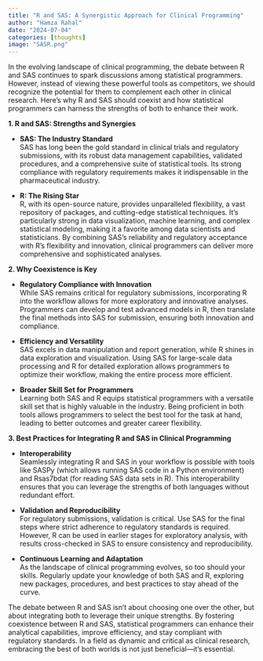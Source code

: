 ```yaml
---
title: "R and SAS: A Synergistic Approach for Clinical Programming"
author: "Hamza Rahal"
date: "2024-07-04"
categories: [thoughts]
image: "SASR.png"
---
```


In the evolving landscape of clinical programming, the debate between R and SAS continues to spark discussions among statistical programmers. However, instead of viewing these powerful tools as competitors, we should recognize the potential for them to complement each other in clinical research. Here’s why R and SAS should coexist and how statistical programmers can harness the strengths of both to enhance their work.

**1. R and SAS: Strengths and Synergies**

-   **SAS: The Industry Standard**\
    SAS has long been the gold standard in clinical trials and regulatory submissions, with its robust data management capabilities, validated procedures, and a comprehensive suite of statistical tools. Its strong compliance with regulatory requirements makes it indispensable in the pharmaceutical industry.

-   **R: The Rising Star**\
    R, with its open-source nature, provides unparalleled flexibility, a vast repository of packages, and cutting-edge statistical techniques. It’s particularly strong in data visualization, machine learning, and complex statistical modeling, making it a favorite among data scientists and statisticians. By combining SAS’s reliability and regulatory acceptance with R’s flexibility and innovation, clinical programmers can deliver more comprehensive and sophisticated analyses.

**2. Why Coexistence is Key**

-   **Regulatory Compliance with Innovation**\
    While SAS remains critical for regulatory submissions, incorporating R into the workflow allows for more exploratory and innovative analyses. Programmers can develop and test advanced models in R, then translate the final methods into SAS for submission, ensuring both innovation and compliance.

-   **Efficiency and Versatility**\
    SAS excels in data manipulation and report generation, while R shines in data exploration and visualization. Using SAS for large-scale data processing and R for detailed exploration allows programmers to optimize their workflow, making the entire process more efficient.

-   **Broader Skill Set for Programmers**\
    Learning both SAS and R equips statistical programmers with a versatile skill set that is highly valuable in the industry. Being proficient in both tools allows programmers to select the best tool for the task at hand, leading to better outcomes and greater career flexibility.

**3. Best Practices for Integrating R and SAS in Clinical Programming**

-   **Interoperability**\
    Seamlessly integrating R and SAS in your workflow is possible with tools like SASPy (which allows running SAS code in a Python environment) and Rsas7bdat (for reading SAS data sets in R). This interoperability ensures that you can leverage the strengths of both languages without redundant effort.

-   **Validation and Reproducibility**\
    For regulatory submissions, validation is critical. Use SAS for the final steps where strict adherence to regulatory standards is required. However, R can be used in earlier stages for exploratory analysis, with results cross-checked in SAS to ensure consistency and reproducibility.

-   **Continuous Learning and Adaptation**\
    As the landscape of clinical programming evolves, so too should your skills. Regularly update your knowledge of both SAS and R, exploring new packages, procedures, and best practices to stay ahead of the curve.

The debate between R and SAS isn’t about choosing one over the other, but about integrating both to leverage their unique strengths. By fostering coexistence between R and SAS, statistical programmers can enhance their analytical capabilities, improve efficiency, and stay compliant with regulatory standards. In a field as dynamic and critical as clinical research, embracing the best of both worlds is not just beneficial—it’s essential.
